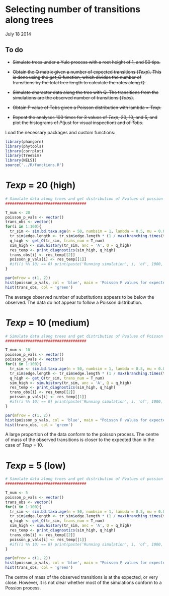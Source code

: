 Selecting number of transitions along trees
==========================================

July 18 2014


To do
-----

- ~~Simulate trees under a Yule process with a root height of 1, and 50 tips.~~

- ~~Obtain the Q matrix given a number of expected transitions (*Texp*). This is done using the *get_Q* function, which divides the number of transitions by the total tree length to calculate the rates along Q.~~

- ~~Simulate character data along the tree with Q. The transitions from the simulations are the observed number of transitions (*Tobs*).~~

- ~~Obtain P value of Tobs given a Poisson distribution with lambda = *Texp*.~~

- ~~Repeat the analyses 100 times for 3 values of *Texp*, 20, 10, and 5, and plot the histograms of *P*(just for visual inspection) and of *Tobs*.~~



Load the necessary packages and custom functions:

```r
library(phangorn)
library(phytools)
library(corrplot)
library(TreeSim)
library(NELSI)
source('../R/functions.R')
```

*Texp* = 20 (high)
==================

```r
# Simulate data along trees and get distribution of Pvalues of possion distribution with a high number of transitions
####################################

T_num <- 20
poisson_p_vals <- vector()
trans_obs <- vector()
for(i in 1:100){ 
  tr_sim <- sim.bd.taxa.age(n = 50, numbsim = 1, lambda = 0.5, mu = 0.0, frac = 1, age = 1.00, mrca = FALSE)[[1]]
  tr_sim$edge.length <- tr_sim$edge.length * (1 / max(branching.times(tr_sim)))
  q_high <- get_Q(tr_sim, trans_num = T_num)
  sim_high <- sim.history(tr_sim, anc = 'A', Q = q_high)
  res_temp <- print_diagnostics(sim_high, q_high)
  trans_obs[i] <- res_temp[[2]]
  poisson_p_vals[i] <- res_temp[[1]]
  #if((i %% 10) == 0) print(paste('Running simulation', i, 'of', 1000, 'P=', round(poisson_p_vals[i], 2)))
}

par(mfrow = c(1, 2))
hist(poisson_p_vals, col = 'blue', main = 'Poisson P values for expected transitions = 20')
hist(trans_obs, col = 'green')
```

The average observed number of substitutions appears to be  below the observed. The data do not appear to follow a Poisson distribution.


*Texp* = 10 (medium)
====================

```r
# Simulate data along trees and get distribution of Pvalues of Poisson distribution with a medium number of transitions
####################################

T_num <- 10
poisson_p_vals <- vector()
poisson_p_vals <- vector()
for(i in 1:100){ 
  tr_sim <- sim.bd.taxa.age(n = 50, numbsim = 1, lambda = 0.5, mu = 0.0, frac = 1, age = 1.00, mrca = FALSE)[[1]]
  tr_sim$edge.length <- tr_sim$edge.length * (1 / max(branching.times(tr_sim)))
  q_high <- get_Q(tr_sim, trans_num = T_num)
  sim_high <- sim.history(tr_sim, anc = 'A', Q = q_high)
  res_temp <- print_diagnostics(sim_high, q_high)		    
  trans_obs[i] <- res_temp[[2]]
  poisson_p_vals[i] <- res_temp[[1]]
  #if((i %% 10) == 0) print(paste('Running simulation', i, 'of', 1000, 'P=', round(poisson_p_vals[i], 2)))
}

par(mfrow = c(1, 2))
hist(poisson_p_vals, col = 'blue', main = "Poisson P values for expected transitions = 10")
hist(trans_obs, col = 'green')
```

A large proportion of the data conform to the poisson process. The centre of mass of the observed transitions is closer to the expected than in the case of *Texp* = 10.

*Texp* = 5 (low)
================

```r
# Simulate data along trees and get distribution of Pvalues of possion distribution with a low number of transitions
####################################

T_num <- 5
poisson_p_vals <- vector()
trans_obs <- vector()
for(i in 1:100){ 
  tr_sim <- sim.bd.taxa.age(n = 50, numbsim = 1, lambda = 0.5, mu = 0.0, frac = 1, age = 1.00, mrca = FALSE)[[1]]
  tr_sim$edge.length <- tr_sim$edge.length * (1 / max(branching.times(tr_sim)))
  q_high <- get_Q(tr_sim, trans_num = T_num)
  sim_high <- sim.history(tr_sim, anc = 'A', Q = q_high)
  res_temp <- print_diagnostics(sim_high, q_high)
  trans_obs[i] <- res_temp[[2]]
  poisson_p_vals[i] <- res_temp[[1]]
  #if((i %% 10) == 0) print(paste('Running simulation', i, 'of', 1000, 'P=', round(poisson_p_vals[i], 2)))
}

par(mfrow = c(1, 2))
hist(poisson_p_vals, col = 'blue', main = "Poisson P values for expected transitions = 5")
hist(trans_obs, col = 'green')
```

The centre of mass of the observed transitions is at the expected, or very close. However, it is not clear whether most of the simulations conform to a Possion process.





